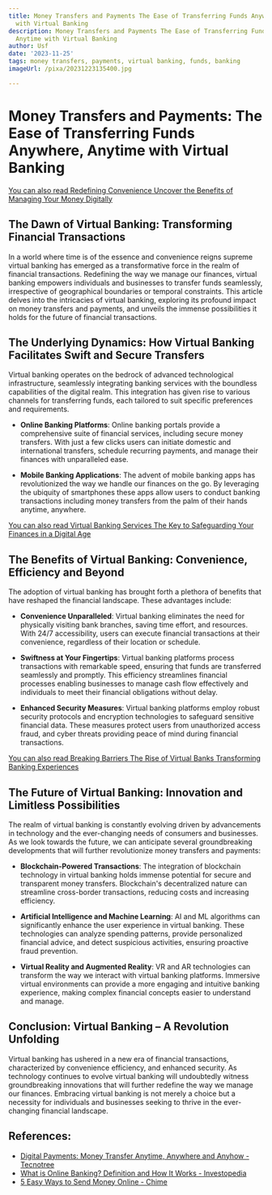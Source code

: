 ```yaml
---
title: Money Transfers and Payments The Ease of Transferring Funds Anywhere, Anytime
  with Virtual Banking
description: Money Transfers and Payments The Ease of Transferring Funds Anywhere,
  Anytime with Virtual Banking
author: Usf
date: '2023-11-25'
tags: money transfers, payments, virtual banking, funds, banking
imageUrl: /pixa/20231223135400.jpg

---
```

# Money Transfers  and Payments: The Ease  of Transferring  Funds Anywhere, Anytime  with Virtual Banking

[You can also read Redefining Convenience Uncover the Benefits of Managing Your Money Digitally](Redefining%20Convenience%20Uncover%20the%20Benefits%20of%20Managing%20Your%20Money%20Digitally)


##  The Dawn of Virtual Banking: Transforming  Financial Transactions

In a  world where time is of the essence and convenience reigns supreme  virtual banking has emerged as a transformative force  in the  realm of financial transactions. Redefining the way we manage our finances, virtual banking empowers individuals and businesses to transfer funds seamlessly, irrespective of geographical boundaries or temporal constraints. This article  delves into the intricacies of virtual banking, exploring its profound impact on money transfers and payments, and unveils the immense possibilities it holds for the future of financial transactions.

## The Underlying Dynamics: How Virtual Banking Facilitates Swift and Secure Transfers

Virtual banking operates on the bedrock of advanced technological infrastructure, seamlessly integrating banking services with the boundless capabilities of the digital realm. This  integration  has given rise  to various channels for transferring  funds, each tailored to suit specific preferences and requirements.

- **Online Banking  Platforms**:  Online banking portals provide  a comprehensive suite of financial services,  including secure money transfers. With just a few clicks  users can initiate domestic and international transfers, schedule recurring payments, and manage their finances with unparalleled ease.

- **Mobile Banking  Applications**: The advent of mobile banking apps  has revolutionized the way we handle our finances on the go. By leveraging the  ubiquity of smartphones these apps  allow users to conduct banking transactions including money transfers from the palm  of their hands anytime, anywhere.

[You can  also read Virtual  Banking Services The  Key  to Safeguarding Your Finances in a Digital Age](Virtual%20Banking%20Services%20The%20Key%20to%20Safeguarding%20Your%20Finances%20in%20a%20Digital%20Age)


## The Benefits of Virtual Banking: Convenience, Efficiency and Beyond

The adoption of virtual banking has brought forth a plethora of benefits that have reshaped  the financial landscape. These advantages include:

- **Convenience Unparalleled**: Virtual banking eliminates the need for physically visiting bank branches, saving time  effort, and resources. With 24/7 accessibility, users can execute financial transactions at their  convenience, regardless of their location or schedule.

- **Swiftness at Your Fingertips**: Virtual banking platforms process  transactions with remarkable speed, ensuring that funds are transferred seamlessly and promptly. This efficiency streamlines financial processes enabling  businesses to manage cash flow effectively and individuals to meet their financial obligations without delay.

- **Enhanced Security Measures**: Virtual banking  platforms employ robust security protocols and encryption technologies  to safeguard sensitive financial  data. These measures protect users from unauthorized access fraud, and cyber threats  providing peace of mind during financial transactions.

[You can also read Breaking Barriers  The Rise of Virtual  Banks Transforming Banking Experiences](Breaking%20Barriers%20The%20Rise%20of%20Virtual%20Banks%20Transforming%20Banking%20Experiences)


## The Future of Virtual Banking: Innovation and  Limitless Possibilities

The realm of virtual banking is constantly evolving driven  by advancements in technology and the  ever-changing needs of consumers and businesses. As we look towards the future, we can  anticipate several groundbreaking developments that will further revolutionize money transfers and payments:

- **Blockchain-Powered Transactions**: The integration of blockchain technology in virtual banking holds  immense potential for secure and transparent money transfers. Blockchain's decentralized nature can streamline cross-border transactions, reducing costs and increasing efficiency.

- **Artificial Intelligence and Machine Learning**: AI and ML algorithms can significantly  enhance the user experience in virtual banking. These technologies can analyze spending patterns, provide personalized  financial advice, and detect suspicious activities, ensuring proactive fraud prevention.

-  **Virtual Reality and Augmented  Reality**: VR and AR technologies can transform the way we interact  with virtual banking platforms.  Immersive  virtual environments can  provide a  more engaging  and intuitive banking experience, making complex financial concepts easier  to understand and manage.

##  Conclusion: Virtual Banking – A Revolution Unfolding

Virtual banking has ushered in a new era of financial transactions, characterized  by convenience efficiency, and enhanced security. As technology continues to evolve virtual banking will undoubtedly witness groundbreaking innovations that will further  redefine the way we  manage our finances. Embracing virtual banking is not merely a choice  but a necessity for individuals and businesses seeking to thrive  in  the  ever-changing financial landscape.

## References:
- [Digital Payments: Money Transfer Anytime, Anywhere and Anyhow - Tecnotree](https://www.tecnotree.com/future/blog/payments-anytime-anywhere-and-now-anyhow/)
- [What is Online Banking? Definition and How It Works - Investopedia](https://www.investopedia.com/terms/o/onlinebanking.asp)
- [5 Easy Ways to Send Money Online - Chime](https://www.chime.com/blog/easy-ways-to-send-money-online/)
